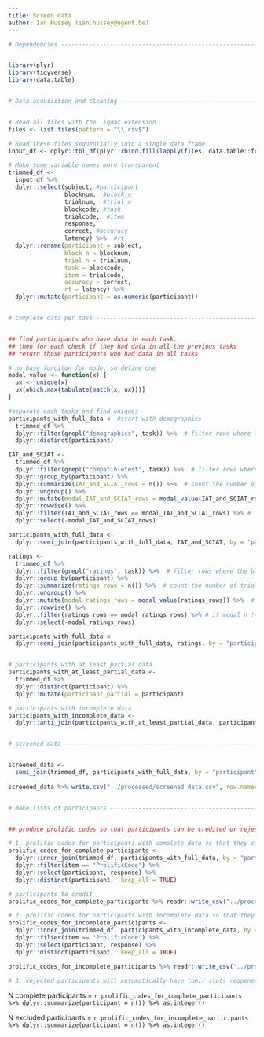 ```yaml
---
title: Screen data
author: Ian Hussey (ian.hussey@ugent.be)
---
```


```r
# Dependencies ------------------------------------------------------------


library(plyr)
library(tidyverse)
library(data.table)


# Data acquisition and cleaning -------------------------------------------


# Read all files with the .iqdat extension
files <- list.files(pattern = "\\.csv$")

# Read these files sequentially into a single data frame
input_df <- dplyr::tbl_df(plyr::rbind.fill(lapply(files, data.table::fread, header = TRUE)))  # tbl_df() requires dplyr, rbind.fill() requires plyr, fread requires data.table

# Make some variable names more transparent
trimmed_df <- 
  input_df %>%
  dplyr::select(subject, #participant
                blocknum,  #block_n
                trialnum,  #trial_n
                blockcode, #task
                trialcode,  #item
                response,  
                correct, #accuracy
                latency) %>%  #rt
  dplyr::rename(participant = subject,
                block_n = blocknum,
                trial_n = trialnum,
                task = blockcode,
                item = trialcode,
                accuracy = correct,
                rt = latency) %>%
  dplyr::mutate(participant = as.numeric(participant))


# complete data per task --------------------------------------------------


## find participants who have data in each task, 
## then for each check if they had data in all the previous tasks
## return those participants who had data in all tasks

# no base funciton for mode, so define one
modal_value <- function(x) {
  ux <- unique(x)
  ux[which.max(tabulate(match(x, ux)))]
}

#separate each tasks and find uniques
participants_with_full_data <- #start with demographics
  trimmed_df %>%
  dplyr::filter(grepl("demographics", task)) %>%  # filter rows where the block_name includes string
  dplyr::distinct(participant)

IAT_and_SCIAT <-
  trimmed_df %>%
  dplyr::filter(grepl("compatibletest", task)) %>%  # filter rows where the block_name includes string
  dplyr::group_by(participant) %>%
  dplyr::summarize(IAT_and_SCIAT_rows = n()) %>%  # count the number of trials per participant
  dplyr::ungroup() %>%
  dplyr::mutate(modal_IAT_and_SCIAT_rows = modal_value(IAT_and_SCIAT_rows)) %>%  # find modal n of trials
  dplyr::rowwise() %>%
  dplyr::filter(IAT_and_SCIAT_rows == modal_IAT_and_SCIAT_rows) %>% # if modal n != n then data is missing or participants has duplicate performance.
  dplyr::select(-modal_IAT_and_SCIAT_rows)

participants_with_full_data <- 
  dplyr::semi_join(participants_with_full_data, IAT_and_SCIAT, by = "participant")

ratings <-
  trimmed_df %>%
  dplyr::filter(grepl("ratings", task)) %>%  # filter rows where the block_name includes string
  dplyr::group_by(participant) %>%
  dplyr::summarize(ratings_rows = n()) %>%  # count the number of trials per participant
  dplyr::ungroup() %>%
  dplyr::mutate(modal_ratings_rows = modal_value(ratings_rows)) %>%  # find modal n of trials
  dplyr::rowwise() %>%
  dplyr::filter(ratings_rows == modal_ratings_rows) %>% # if modal n != n then data is missing or participants has duplicate performance.
  dplyr::select(-modal_ratings_rows)

participants_with_full_data <- 
  dplyr::semi_join(participants_with_full_data, ratings, by = "participant")


# participants with at least partial data
participants_with_at_least_partial_data <-
  trimmed_df %>%
  dplyr::distinct(participant) %>%
  dplyr::mutate(participant_partial = participant) 

# participants with incomplete data
participants_with_incomplete_data <-
  dplyr::anti_join(participants_with_at_least_partial_data, participants_with_full_data, by = "participant")


# screened data -----------------------------------------------------------


screened_data <- 
  semi_join(trimmed_df, participants_with_full_data, by = "participant")
 
screened_data %>% write.csv("../processed/screened data.csv", row.names = FALSE)


# make lists of participants ----------------------------------------------


## produce prolific codes so that participants can be credited or rejected

# 1. prolific codes for participants with complete data so that they can be paid
prolific_codes_for_complete_participants <-
  dplyr::inner_join(trimmed_df, participants_with_full_data, by = "participant") %>%
  dplyr::filter(item == "ProlificCode") %>%
  dplyr::select(participant, response) %>%
  dplyr::distinct(participant, .keep_all = TRUE) 

# participants to credit
prolific_codes_for_complete_participants %>% readr::write_csv("../processed/prolific codes - complete data.csv")

# 2. prolific codes for participants with incomplete data so that they can be rejected
prolific_codes_for_incomplete_participants <-
  dplyr::inner_join(trimmed_df, participants_with_incomplete_data, by = "participant") %>%
  dplyr::filter(item == "ProlificCode") %>%
  dplyr::select(participant, response) %>%
  dplyr::distinct(participant, .keep_all = TRUE) 

prolific_codes_for_incomplete_participants %>% readr::write_csv("../processed/prolific codes - incomplete data.csv")

# 3. rejected participants will automatically have their slots reopened and fresh data will be collected.
```
N complete participants = `r prolific_codes_for_complete_participants %>% dplyr::summarize(participant = n()) %>% as.integer()`
 
N excluded participants = `r prolific_codes_for_incomplete_participants %>% dplyr::summarize(participant = n()) %>% as.integer()`